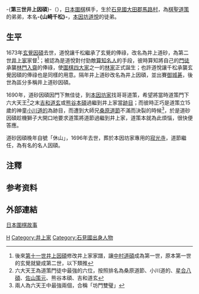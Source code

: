 -{'''第三世井上因碩'''}-（{{bd|1650年||1696年|catIdx=H}}），[[日本|日本]][[圍棋|圍棋]]棋手，生於[[石見國|石見國]][[大田郡|大田郡]][[馬路村|馬路村]]，為[[第四世本因坊道策|棋聖道策]]的弟弟，本名'''-{山崎千松}-'''，[[第三世本因坊道悅|本因坊道悅]]的徒弟。
==生平==
1673年[[第二世井上因碩|玄覺因碩]]去世，道悅讓千松繼承了玄覺的俸祿，改名為井上道砂，為第二世[[井上家|井上家]]家督<ref>後來[[第十一世井上因碩|第十一世井上因碩]]修改井上家家譜，讓[[中村道碩|中村道碩]]成為第一世，原本第一世的玄覺就變成第二世，以下類推</ref>；被認為是道悅對付勁敵[[第二世安井算知|算知名人]]的手段，彼時算知將自己的[[第二世林門入|門徒]]承襲[[第一世林門入齋|林門入齋]]的俸祿，使[[圍棋四大家|圍棋四大家]]之一的[[林家_(圍棋)|林家]]正式誕生；也許道悅讓千松承襲玄覺因碩的俸祿也是同樣的用意。隔年井上道砂改名為井上因碩，並出賽[[御城棋|御城碁]]，後世為區分多稱井上道砂因碩。

1690年，道砂因碩因門下無佳徒，到[[本因坊家|本因坊家]]找哥哥道策，希望將當時道策門下六大天王<ref>六大天王為道策門徒中最強的六位，按照排名為桑原道節、小川道的、[[星合八碩|星合八碩]]、[[第四世本因坊跡目策元|佐山策元]]、熊谷本碩、吉和道玄</ref>之末[[吉和道玄|吉和道玄]]或[[熊谷本碩|熊谷本碩]]過繼到井上家當[[跡目|跡目]]；而彼時正巧是道策立15歲的神童[[第四世本因坊跡目道的|小川道的]]為跡目，而遭到大師兄[[第四世井上因碩|桑原道節]]不滿而決裂的時候<ref>兩人為六天王中最強兩個，合稱「坊門雙璧」</ref>，於是道砂因碩趁機獅子大開口地要求道策將道節過繼到井上家，道策本就為此煩惱，很快便答應。

道砂因碩晚年自號「休山」，1696年去世，葬於本因坊家專用的[[寂光寺|寂光寺]]，道節繼任，為有名的名人因碩。

==注釋==
{{reflist}}
==参考资料==

== 外部連結 ==
[https://web.archive.org/web/20150418000611/http://www.flygo.net/history/jhistory/jhistory_index.html 日本圍棋故事]

{{井上家}}

[[Category:江戶時代圍棋棋手|H]]
[[Category:井上家|Category:井上家]]
[[Category:石見國出身人物|Category:石見國出身人物]]